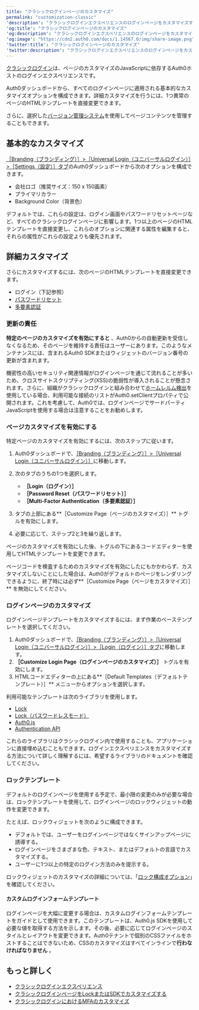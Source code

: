 ---
title: "クラシックログインページのカスタマイズ"
permalink: "customization-classic"
'description': "クラシックログインエクスペリエンスのログインページをカスタマイズする方法を説明します。"
'og:title': "クラシックログインページのカスタマイズ"
'og:description': "クラシックログインエクスペリエンスのログインページをカスタマイズする方法を説明します。"
'og:image': "https://cdn2.auth0.com/docs/1.14567.0/img/share-image.png"
'twitter:title': "クラシックログインページのカスタマイズ"
'twitter:description': "クラシックログインエクスペリエンスのログインページをカスタマイズする方法を説明します。"
---

[クラシックログイン](/docs/ja-jp/authenticate/login/auth0-universal-login/universal-login-vs-classic-login/classic-experience)は、ページのカスタマイズのJavaScriptに依存するAuth0ホストのログインエクスペリエンスです。

Auth0ダッシュボードから、すべてのログインページに適用される基本的なカスタマイズオプションを構成できます。詳細カスタマイズを行うには、1つ異常のページのHTMLテンプレートを直接変更できます。

さらに、選択した[バージョン管理システム](/docs/ja-jp/customize/login-pages/classic-login/version-control)を使用してページコンテンツを管理することもできます。

## 基本的なカスタマイズ

[［Branding（ブランディング）］>［Universal Login（ユニバーサルログイン）］>［Settings（設定）］タブ](https://manage.auth0.com/#/login_settings)のAuth0ダッシュボードから次のオプションを構成できます。

* 会社ロゴ（推奨サイズ：150 x 150画素）
* プライマリカラー
* Background Color（背景色）

デフォルトでは、これらの設定は、ログイン画面やパスワードリセットページなど、すべてのクラシックログインページに影響します。1つ以上のページのHTMLテンプレートを直接変更し、これらのオプションに関連する属性を編集すると、それらの属性がこれらの設定よりも優先されます。

## 詳細カスタマイズ

さらにカスタマイズするには、次のページのHTMLテンプレートを直接変更できます。

* ログイン（下記参照）
* [パスワードリセット](/docs/ja-jp/customize/login-pages/classic-login/customize-password-reset-page)
* [多要素認証](/docs/ja-jp/secure/multi-factor-authentication/customize-mfa/customize-mfa-classic-login)

### 更新の責任

**特定のページのカスタマイズを有効にすると** 、Auth0からの自動更新を受信しなくなるため、そのページを維持する責任はユーザーにあります。このようなメンテナンスには、含まれるAuth0 SDKまたはウィジェットのバージョン番号の更新が含まれます。

機密性の高いセキュリティ関連情報がログインページを通じて流れることが多いため、クロスサイトスクリプティング(XSS)の脆弱性が導入されることが懸念されます。さらに、組織がクラシックログインと組み合わせて[ホームレルム検出](/docs/ja-jp/get-started/architecture-scenarios/business-to-business/authentication#home-realm-discovery)を使用している場合、利用可能な接続のリストがAuth0.setClientプロパティで公開されます。これを考慮して、Auth0では、ログインページでサードパーティJavaScriptを使用する場合は注意することをお勧めします。

### ページカスタマイズを有効にする

特定ページのカスタマイズを有効にするには、次のステップに従います。

1. Auth0ダッシュボードで、[［Branding（ブランディング）］>［Universal Login（ユニバーサルログイン）］](https://manage.auth0.com/#/login_settings)に移動します。
2. 次のタブのうちの1つを選択します。

   * **［Login（ログイン）］**
   * **［Password Reset（パスワードリセット）］**
   * **［Multi-Factor Authentication（多要素認証）］**
3. タブの上部にある**［Customize Page（ページのカスタマイズ）］** トグルを有効にします。
4. 必要に応じて、ステップ2と3を繰り返します。

ページのカスタマイズを有効にした後、トグルの下にあるコードエディターを使用してHTMLテンプレートを変更できます。

<Warning>

ページコードを検査するためのカスタマイズを有効にしたにもかかわらず、カスタマイズしないことにした場合は、Auth0がデフォルトのページをレンダリングできるように、終了時には必ず**［Customize Page（ページをカスタマイズ）］** を無効にしてください。

</Warning>

### ログインページのカスタマイズ

ログインページテンプレートをカスタマイズするには、まず作業のベーステンプレートを選択してください。

1. Auth0ダッシュボードで、[［Branding（ブランディング）］>［Universal Login（ユニバーサルログイン）］>［Login（ログイン）］タブ](https://manage.auth0.com/#/login_page)に移動します。
2. **［Customize Login Page（ログインページのカスタマイズ）］** トグルを有効にします。
3. HTMLコードエディターの上にある**［Default Templates（デフォルトテンプレート）］** メニューからオプションを選択します。

利用可能なテンプレートは次のライブラリを使用します。

* [Lock](/docs/ja-jp/libraries/lock)
* [Lock（パスワードレスモード）](/docs/ja-jp/libraries/lock)
* [Auth0.js](/docs/ja-jp/libraries/auth0js)
* [Authentication API](/docs/ja-jp/api/authentication)

これらのライブラリはクラシックログイン内で使用することも、アプリケーションに直接埋め込むこともできます。ログインエクスペリエンスをカスタマイズする方法について詳しく理解するには、希望するライブラリのドキュメントを確認してください。

### ロックテンプレート

デフォルトのログインページを使用する予定で、最小限の変更のみが必要な場合は、ロックテンプレートを使用して、ログインページのロックウィジェットの動作を変更できます。

たとえば、ロックウィジェットを次のように構成できます。

* デフォルトでは、ユーザーをログインページではなくサインアップページに誘導する。
* ログインページをさまざまな色、テキスト、またはデフォルトの言語でカスタマイズする。
* ユーザーに1つ以上の特定のログイン方法のみを提示する。

ロックウィジェットのカスタマイズの詳細については、「[ロック構成オプション](/docs/ja-jp/libraries/lock/lock-configuration)」を確認してください。

#### カスタムログインフォームテンプレート

ログインページを大幅に変更する場合は、カスタムログインフォームテンプレートをガイドとして使用できます。このテンプレートは、Auth0.js SDKを使用して必要な値を取得する方法を示します。その後、必要に応じてログインページのスタイルとレイアウトを変更できます。Auth0テナントで個別のCSSファイルをホストすることはできないため、CSSのカスタマイズはすべてインラインで**行わなければなりません** 。

## もっと詳しく

* [クラシックログインエクスペリエンス](/docs/ja-jp/authenticate/login/auth0-universal-login/universal-login-vs-classic-login/classic-experience)
* [クラシックログインページをLockまたはSDKでカスタマイズする](/docs/ja-jp/customize/login-pages/classic-login/customize-with-lock-sdk)
* [クラシックログインにおけるMFAのカスタマイズ](/docs/ja-jp/secure/multi-factor-authentication/customize-mfa/customize-mfa-classic-login)
